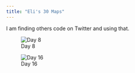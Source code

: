 ```yaml
---
title: "Eli's 30 Maps"
---
```


I am finding others code on Twitter and using that.

::: {layout-ncol=2}
![Day 8](content/day8_files/figure-html/unnamed-chunk-2-1.png)

![Day 16](content/day16_files/figure-html/unnamed-chunk-2-1.png)
:::